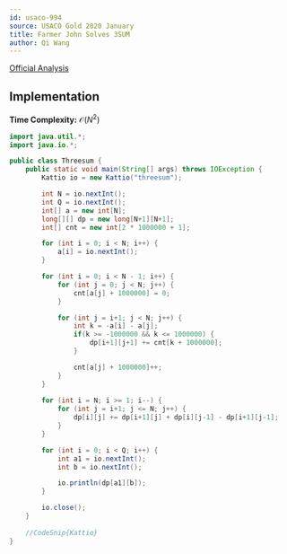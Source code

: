 ```yaml
---
id: usaco-994
source: USACO Gold 2020 January
title: Farmer John Solves 3SUM
author: Qi Wang
---
```


[Official Analysis](http://www.usaco.org/current/data/sol_threesum_gold_jan20.html)

## Implementation

**Time Complexity:** $\mathcal{O}(N^2)$

<LanguageSection>

<JavaSection>

```java
import java.util.*;
import java.io.*;

public class Threesum {
	public static void main(String[] args) throws IOException {
		Kattio io = new Kattio("threesum");

		int N = io.nextInt();
		int Q = io.nextInt();
		int[] a = new int[N];
		long[][] dp = new long[N+1][N+1];
		int[] cnt = new int[2 * 1000000 + 1];

		for (int i = 0; i < N; i++) {
			a[i] = io.nextInt();
		}

		for (int i = 0; i < N - 1; i++) {
			for (int j = 0; j < N; j++) {
				cnt[a[j] + 1000000] = 0;
			}

			for (int j = i+1; j < N; j++) {
				int k = -a[i] - a[j];
				if(k >= -1000000 && k <= 1000000) {
					dp[i+1][j+1] += cnt[k + 1000000];
				}

				cnt[a[j] + 1000000]++;
			}
		}
		
		for (int i = N; i >= 1; i--) {
			for (int j = i+1; j <= N; j++) {
				dp[i][j] += dp[i+1][j] + dp[i][j-1] - dp[i+1][j-1];
			}
		}

		for (int i = 0; i < Q; i++) {
			int a1 = io.nextInt();
			int b = io.nextInt();

			io.println(dp[a1][b]);
		}

		io.close();
	}
	
	//CodeSnip{Kattio}
}

```

</JavaSection>

</LanguageSection>
